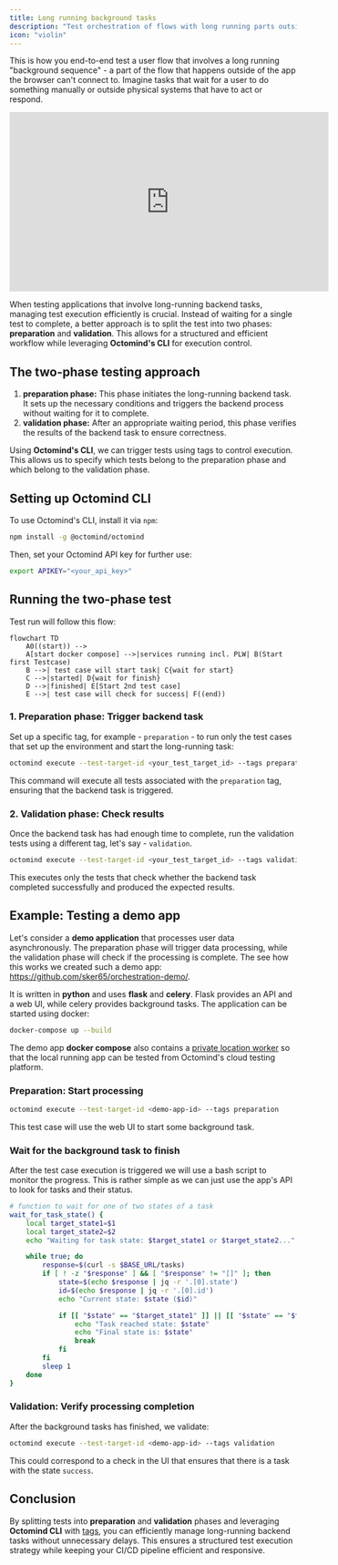 ```yaml
---
title: Long running background tasks
description: "Test orchestration of flows with long running parts outside of the app"
icon: "violin"
---
```


This is how you end-to-end test a user flow that involves a long running "background sequence" - a part of the flow that happens outside of the app the browser can't connect to. Imagine tasks that wait for a user to do something manually or outside physical systems that have to act or respond.

<iframe
  width="560"
  height="315"
  src="https://www.youtube.com/embed/Wtu41-VPOj0?si=hip8I2xaYs9RM0vw"
  title="YouTube video player"
  frameborder="0"
  allow="accelerometer; autoplay; clipboard-write; encrypted-media; gyroscope; picture-in-picture; web-share"
  referrerpolicy="strict-origin-when-cross-origin"
  allowfullscreen
></iframe>

When testing applications that involve long-running backend tasks, managing test execution efficiently is crucial. Instead of waiting for a single test to complete, a better approach is to split the test into two phases: **preparation** and **validation**. This allows for a structured and efficient workflow while leveraging **Octomind's CLI** for execution control.

## The two-phase testing approach

1. **preparation phase:** This phase initiates the long-running backend task. It sets up the necessary conditions and triggers the backend process without waiting for it to complete.
2. **validation phase:** After an appropriate waiting period, this phase verifies the results of the backend task to ensure correctness.

Using **Octomind's CLI**, we can trigger tests using tags to control execution. This allows us to specify which tests belong to the preparation phase and which belong to the validation phase.

## Setting up Octomind CLI

To use Octomind's CLI, install it via `npm`:

```bash
npm install -g @octomind/octomind
```

Then, set your Octomind API key for further use:

```bash
export APIKEY="<your_api_key>"
```

## Running the two-phase test

Test run will follow this flow:

```mermaid
flowchart TD
    A0((start)) -->
    A[start docker compose] -->|services running incl. PLW| B(Start first Testcase)
    B -->| test case will start task| C{wait for start}
    C -->|started| D{wait for finish}
    D -->|finished| E[Start 2nd test case]
    E -->| test case will check for success| F((end))
```

### 1. Preparation phase: Trigger backend task

Set up a specific tag, for example - `preparation` - to run only the test cases that set up the environment and start the long-running task:

```bash
octomind execute --test-target-id <your_test_target_id> --tags preparation
```

This command will execute all tests associated with the `preparation` tag, ensuring that the backend task is triggered.

### 2. Validation phase: Check results

Once the backend task has had enough time to complete, run the validation tests using a different tag, let's say - `validation`.

```bash
octomind execute --test-target-id <your_test_target_id> --tags validation
```

This executes only the tests that check whether the backend task completed successfully and produced the expected results.

## Example: Testing a demo app

Let's consider a **demo application** that processes user data asynchronously. The preparation phase will trigger data processing, while the validation phase will check if the processing is complete. The see how this works we created such a demo app: https://github.com/sker65/orchestration-demo/.

It is written in **python** and uses **flask** and **celery**. Flask provides an API and a web UI, while celery provides background tasks. The application can be started using docker:

```bash
docker-compose up --build
```

The demo app **docker compose** also contains a [private location worker](/advanced/private-location) so that the local running app can be tested from Octomind's
cloud testing platform.

### Preparation: Start processing

```bash
octomind execute --test-target-id <demo-app-id> --tags preparation
```

This test case will use the web UI to start some background task.

### Wait for the background task to finish

After the test case execution is triggered we will use a bash script to monitor the progress. This is rather simple as we can just use the app's API to look for tasks and their status.

```bash
# function to wait for one of two states of a task
wait_for_task_state() {
    local target_state1=$1
    local target_state2=$2
    echo "Waiting for task state: $target_state1 or $target_state2..."

    while true; do
        response=$(curl -s $BASE_URL/tasks)
        if [ ! -z "$response" ] && [ "$response" != "[]" ]; then
            state=$(echo $response | jq -r '.[0].state')
            id=$(echo $response | jq -r '.[0].id')
            echo "Current state: $state ($id)"

            if [[ "$state" == "$target_state1" ]] || [[ "$state" == "$target_state2" ]]; then
                echo "Task reached state: $state"
                echo "Final state is: $state"
                break
            fi
        fi
        sleep 1
    done
}
```

### Validation: Verify processing completion

After the background tasks has finished, we validate:

```bash
octomind execute --test-target-id <demo-app-id> --tags validation
```

This could correspond to a check in the UI that ensures that there is a task with the state `success`.

## Conclusion

By splitting tests into **preparation** and **validation** phases and leveraging **Octomind CLI** with [tags](/manage-tests/tests-cases#use-tags), you can efficiently manage long-running backend tasks without unnecessary delays. This ensures a structured test execution strategy while keeping your CI/CD pipeline efficient and responsive.
